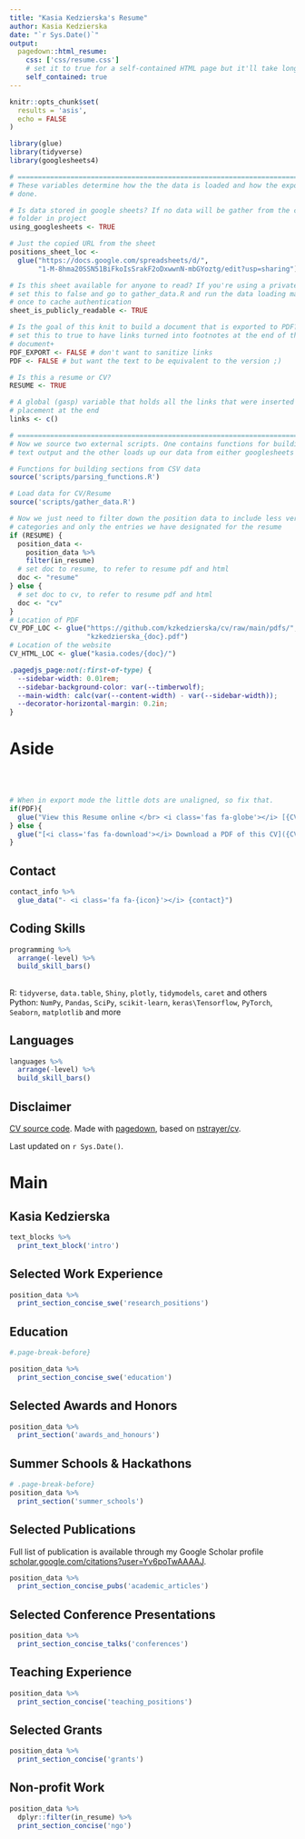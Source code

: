 ```yaml
---
title: "Kasia Kedzierska's Resume"
author: Kasia Kedzierska
date: "`r Sys.Date()`"
output:
  pagedown::html_resume:
    css: ['css/resume.css']
    # set it to true for a self-contained HTML page but it'll take longer to render
    self_contained: true
---
```


```r
knitr::opts_chunk$set(
  results = 'asis', 
  echo = FALSE
)

library(glue)
library(tidyverse)
library(googlesheets4)

# ======================================================================
# These variables determine how the the data is loaded and how the exports are
# done.

# Is data stored in google sheets? If no data will be gather from the csvs/
# folder in project
using_googlesheets <- TRUE

# Just the copied URL from the sheet
positions_sheet_loc <-  
  glue("https://docs.google.com/spreadsheets/d/",  
       "1-M-8hma20SSN51BiFkoIsSrakF2oDxwwnN-mbGYoztg/edit?usp=sharing")

# Is this sheet available for anyone to read? If you're using a private sheet
# set this to false and go to gather_data.R and run the data loading manually
# once to cache authentication
sheet_is_publicly_readable <- TRUE

# Is the goal of this knit to build a document that is exported to PDF? If so
# set this to true to have links turned into footnotes at the end of the
# document+
PDF_EXPORT <- FALSE # don't want to sanitize links
PDF <- FALSE # but want the text to be equivalent to the version ;)

# Is this a resume or CV? 
RESUME <- TRUE

# A global (gasp) variable that holds all the links that were inserted for
# placement at the end
links <- c()

# ======================================================================
# Now we source two external scripts. One contains functions for building the
# text output and the other loads up our data from either googlesheets or csvs

# Functions for building sections from CSV data
source('scripts/parsing_functions.R') 

# Load data for CV/Resume
source('scripts/gather_data.R')

# Now we just need to filter down the position data to include less verbose
# categories and only the entries we have designated for the resume
if (RESUME) {
  position_data <- 
    position_data %>% 
    filter(in_resume)
  # set doc to resume, to refer to resume pdf and html
  doc <- "resume"
} else {
  # set doc to cv, to refer to resume pdf and html
  doc <- "cv"
}
# Location of PDF
CV_PDF_LOC <- glue("https://github.com/kzkedzierska/cv/raw/main/pdfs/",
                   "kzkedzierska_{doc}.pdf")
# Location of the website
CV_HTML_LOC <- glue("kasia.codes/{doc}/")
```

<!-- taken from https://github.com/nstrayer/cv/issues/24 -->
```css
.pagedjs_page:not(:first-of-type) {
  --sidebar-width: 0.01rem;
  --sidebar-background-color: var(--timberwolf);
  --main-width: calc(var(--content-width) - var(--sidebar-width));
  --decorator-horizontal-margin: 0.2in;
}
```

Aside
================================================================================
<br>
<br>
<!-- ![pic](scratch/spirals_path-blues_greens-seed_90_cut.png) -->
<!-- ![logo](logo.png){width=100%} -->

```r
# When in export mode the little dots are unaligned, so fix that. 
if(PDF){
  glue("View this Resume online </br> <i class='fas fa-globe'></i> [{CV_HTML_LOC}](https://{CV_HTML_LOC})")
} else {
  glue("[<i class='fas fa-download'></i> Download a PDF of this CV]({CV_PDF_LOC})")
}
```

Contact {#contact}
--------------------------------------------------------------------------------

```r
contact_info %>% 
  glue_data("- <i class='fa fa-{icon}'></i> {contact}")
```


Coding Skills {#skills}
--------------------------------------------------------------------------------

```r
programming %>%
  arrange(-level) %>%
  build_skill_bars() 
```

{#ml-skills}
--------------------------------------------------------------------------------

R: `tidyverse`, `data.table`, `Shiny`, `plotly`, `tidymodels`, `caret` and others  
Python: `NumPy`, `Pandas`, `SciPy`, `scikit-learn`, `keras\Tensorflow`, `PyTorch`, `Seaborn`, `matplotlib` and more

Languages {#skills}
--------------------------------------------------------------------------------

```r
languages %>%
  arrange(-level) %>%
  build_skill_bars() 
```

  
    
Disclaimer {#disclaimer}
--------------------------------------------------------------------------------

[CV source code](https://github.com/kzkedzierska/cv). Made with [pagedown](https://github.com/rstudio/pagedown), based on [nstrayer/cv](https://github.com/nstrayer/cv). 

Last updated on `r Sys.Date()`.

Main
================================================================================

Kasia Kedzierska {#title}
--------------------------------------------------------------------------------

```r
text_blocks %>% 
  print_text_block('intro')
```


Selected Work Experience {data-icon=laptop}
--------------------------------------------------------------------------------

```r
position_data %>%
  print_section_concise_swe('research_positions')
```

Education {data-icon=graduation-cap data-concise=true} 
--------------------------------------------------------------------------------
```r
#.page-break-before}
```

```r
position_data %>%
  print_section_concise_swe('education')
```

Selected Awards and Honors {data-icon=award}
--------------------------------------------------------------------------------

```r
position_data %>%
  print_section('awards_and_honours')
```



Summer Schools & Hackathons {data-icon=user-graduate} 
--------------------------------------------------------------------------------

```r
# .page-break-before}
position_data %>%
  print_section('summer_schools')
```


Selected Publications {data-icon=book data-concise=true .page-break-before}
--------------------------------------------------------------------------------

Full list of publication is available through my Google Scholar profile [scholar.google.com/citations?user=Yv6poTwAAAAJ](https://scholar.google.com/citations?user=Yv6poTwAAAAJ&hl=en).

```r
position_data %>%
  print_section_concise_pubs('academic_articles')
```


Selected Conference Presentations {data-icon=comment-dots data-concise=true}
--------------------------------------------------------------------------------

```r
position_data %>%
  print_section_concise_talks('conferences')
```

Teaching Experience {data-icon=chalkboard-teacher}
--------------------------------------------------------------------------------
<!-- :::aside -->
<!-- ```{r} -->
<!-- # .page-break-before} -->
<!-- text_blocks %>%  -->
<!--   print_text_block('teaching_experience_aside') -->
<!-- ``` -->
<!-- ::: -->

```r
position_data %>%
  print_section_concise('teaching_positions')
```


Selected Grants {data-icon=euro-sign}
--------------------------------------------------------------------------------

```r
position_data %>%
  print_section_concise('grants')
```

Non-profit Work {data-icon=handshake}
--------------------------------------------------------------------------------

```r
position_data %>%
  dplyr::filter(in_resume) %>%
  print_section_concise('ngo') 
```
